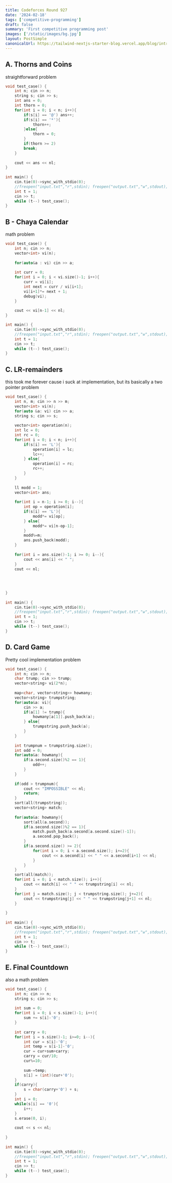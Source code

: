 ```yaml
---
title: Codeforces Round 927
date: '2024-02-18'
tags: ['competitive-programming']
draft: false
summary: 'First competitive programming post'
images: ['/static/images/bg.jpg']
layout: PostSimple 
canonicalUrl: https://tailwind-nextjs-starter-blog.vercel.app/blog/introducing-tailwind-nextjs-starter-blog
---
```


## A. Thorns and Coins
straightforward problem

```cpp showLineNumbers
void test_case() {
    int n; cin >> n;
    string s; cin >> s;
    int ans = 0;
    int thorn = 0;
    for(int i = 0; i < n; i++){
        if(s[i] == '@') ans++;
        if(s[i] == '*'){
            thorn++;
        }else{
            thorn = 0;
        }
        if(thorn >= 2)
        break;
    }
 
    cout << ans << nl;
}
 
int main() {    
    cin.tie(0)->sync_with_stdio(0);
    //freopen("input.txt","r",stdin); freopen("output.txt","w",stdout);
    int t = 1;
    cin >> t;
    while (t--) test_case();
}
```

## B - Chaya Calendar
math problem
```cpp showLineNumbers
void test_case() {
    int n; cin >> n;
    vector<int> vi(n);
 
    for(auto&a : vi) cin >> a;
 
    int curr = 0;
    for(int i = 0; i < vi.size()-1; i++){
        curr = vi[i];
        int next = curr / vi[i+1];
        vi[i+1]*= next + 1;
        debug(vi);
    }
 
    cout << vi[n-1] << nl;
}

int main() {    
    cin.tie(0)->sync_with_stdio(0);
    //freopen("input.txt","r",stdin); freopen("output.txt","w",stdout);
    int t = 1;
    cin >> t;
    while (t--) test_case();
}
```
## C. LR-remainders
this took me forever cause i suck at implementation, but its basically a two pointer problem
```cpp showLineNumbers
void test_case() {
    int n, m; cin >> n >> m;
    vector<int> vi(n);
    for(auto &a: vi) cin >> a;
    string s; cin >> s;
 
    vector<int> operation(n);
    int lc = 0;
    int rc = 0;
    for(int i = 0; i < n; i++){
        if(s[i] == 'L'){
            operation[i] = lc;
            lc++;
        } else{
            operation[i] = rc;
            rc++;
        }
    }
 
    ll modd = 1;
    vector<int> ans;
 
    for(int i = n-1; i >= 0; i--){
        int op = operation[i];
        if(s[i] == 'L'){
            modd*= vi[op];
        } else{
            modd*= vi[n-op-1];
        }
        modd%=m;
        ans.push_back(modd);
    }
 
    for(int i = ans.size()-1; i >= 0; i--){
        cout << ans[i] << " ";
    }
    cout << nl;
    
    
    
    
}
 
int main() {    
    cin.tie(0)->sync_with_stdio(0);
    //freopen("input.txt","r",stdin); freopen("output.txt","w",stdout);
    int t = 1;
    cin >> t;
    while (t--) test_case();
}
```
## D. Card Game 
Pretty cool implementation problem
```cpp showLineNumbers
void test_case() {
    int n; cin >> n;
    char trump; cin >> trump;
    vector<string> vi(2*n);
 
    map<char, vector<string>> howmany; 
    vector<string> trumpstring;
    for(auto&a: vi){
        cin >> a;
        if(a[1] != trump){
            howmany[a[1]].push_back(a);     
        } else{
            trumpstring.push_back(a);
        }
    }
 
    int trumpnum = trumpstring.size();
    int odd = 0;
    for(auto&a: howmany){
        if(a.second.size()%2 == 1){
            odd++;
        }
    }
 
    if(odd > trumpnum){
        cout << "IMPOSSIBLE" << nl;
        return;
    }
    sort(all(trumpstring));
    vector<string> match;
 
    for(auto&a: howmany){
        sort(all(a.second));
        if(a.second.size()%2 == 1){
            match.push_back(a.second[a.second.size()-1]);
            a.second.pop_back();
        }
        if(a.second.size() >= 2){
            for(int i = 0; i < a.second.size(); i+=2){
                cout << a.second[i] << " " << a.second[i+1] << nl;
            }
        }
    }
    sort(all(match));
    for(int i = 0; i < match.size(); i++){
        cout << match[i] << " " << trumpstring[i] << nl;
    }
    for(int j = match.size(); j < trumpstring.size(); j+=2){
        cout << trumpstring[j] << " " << trumpstring[j+1] << nl;  
    }
 
}
 
int main() {    
    cin.tie(0)->sync_with_stdio(0);
    //freopen("input.txt","r",stdin); freopen("output.txt","w",stdout);
    int t = 1;
    cin >> t;
    while (t--) test_case();
}
```


## E. Final Countdown
also a math problem
```cpp showLineNumbers
void test_case() {
    int n; cin >> n;
    string s; cin >> s;
 
    int sum = 0;
    for(int i = 0; i < s.size()-1; i++){
        sum += s[i]-'0';
    }
 
    int carry = 0;
    for(int i = s.size()-1; i>=0; i--){
        int cur = s[i]-'0';
        int temp = s[i-1]-'0';
        cur = cur+sum+carry;
        carry = cur/10;
        cur%=10;
 
        sum-=temp;
        s[i] = (int)(cur+'0');
    }
    if(carry){
        s = char(carry+'0') + s;
    }
    int i = 0;
    while(s[i] == '0'){
        i++;
    }
    s.erase(0, i);
 
    cout << s << nl;
 
}
 
int main() {    
    cin.tie(0)->sync_with_stdio(0);
    //freopen("input.txt","r",stdin); freopen("output.txt","w",stdout);
    int t = 1;
    cin >> t;
    while (t--) test_case();
}
```

